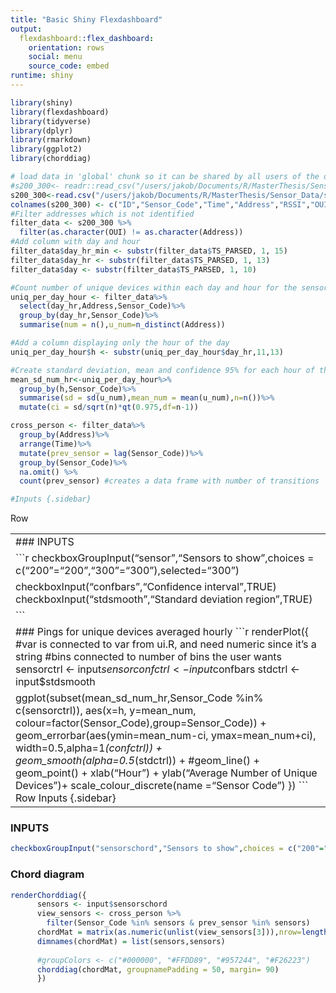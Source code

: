 ```yaml
---
title: "Basic Shiny Flexdashboard"
output: 
  flexdashboard::flex_dashboard:
    orientation: rows
    social: menu
    source_code: embed
runtime: shiny
---
```

```r
library(shiny)
library(flexdashboard)
library(tidyverse)
library(dplyr)
library(rmarkdown)
library(ggplot2)
library(chorddiag)

# load data in 'global' chunk so it can be shared by all users of the dashboard
#s200_300<- readr::read_csv("/users/jakob/Documents/R/MasterThesis/Sensor_Data/s200_300_180117_180208.csv", header=c("ID","Sensor_Code","Time","Address","RSSI","OUI","TS_PARSED"))
s200_300<-read.csv("/users/jakob/Documents/R/MasterThesis/Sensor_Data/s200_300_180117_180208.csv", header=FALSE)
colnames(s200_300) <- c("ID","Sensor_Code","Time","Address","RSSI","OUI","TS_PARSED")
#Filter addresses which is not identified 
filter_data <- s200_300 %>%
  filter(as.character(OUI) != as.character(Address))
#Add column with day and hour
filter_data$day_hr_min <- substr(filter_data$TS_PARSED, 1, 15)
filter_data$day_hr <- substr(filter_data$TS_PARSED, 1, 13)
filter_data$day <- substr(filter_data$TS_PARSED, 1, 10)

#Count number of unique devices within each day and hour for the sensors
uniq_per_day_hour <- filter_data%>% 
  select(day_hr,Address,Sensor_Code)%>% 
  group_by(day_hr,Sensor_Code)%>% 
  summarise(num = n(),u_num=n_distinct(Address))

#Add a column displaying only the hour of the day
uniq_per_day_hour$h <- substr(uniq_per_day_hour$day_hr,11,13)

#Create standard deviation, mean and confidence 95% for each hour of the day
mean_sd_num_hr<-uniq_per_day_hour%>%
  group_by(h,Sensor_Code)%>%
  summarise(sd = sd(u_num),mean_num = mean(u_num),n=n())%>%
  mutate(ci = sd/sqrt(n)*qt(0.975,df=n-1))

cross_person <- filter_data%>%
  group_by(Address)%>%
  arrange(Time)%>%
  mutate(prev_sensor = lag(Sensor_Code))%>%
  group_by(Sensor_Code)%>%
  na.omit() %>%
  count(prev_sensor) #creates a data frame with number of transitions

#Inputs {.sidebar}
```
Row 

-----------------------------------------------------------------------
### INPUTS

```r
checkboxGroupInput("sensor","Sensors to show",choices = c("200"="200","300"="300"),selected="300")
             
checkboxInput("confbars","Confidence interval",TRUE)
checkboxInput("stdsmooth","Standard deviation region",TRUE)

```

### Pings for unique devices averaged hourly
```r
renderPlot({
      #var is connected to var from ui.R, and need numeric since it's a string
      #bins connected to number of bins the user wants
      sensorctrl <- input$sensor
      confctrl <- input$confbars
      stdctrl <- input$stdsmooth
      
      ggplot(subset(mean_sd_num_hr,Sensor_Code %in% c(sensorctrl)), aes(x=h, y=mean_num, colour=factor(Sensor_Code),group=Sensor_Code)) + 
        geom_errorbar(aes(ymin=mean_num-ci, ymax=mean_num+ci), width=0.5,alpha=1*(confctrl)) +
        geom_smooth(alpha=0.5*(stdctrl)) +
        #geom_line() +
        geom_point() +
        xlab("Hour") +
        ylab("Average Number of Unique Devices")+
        scale_colour_discrete(name  ="Sensor Code")
    }) 
```
Row
Inputs {.sidebar}
-----------------------------------------------------------------------
### INPUTS
```r
checkboxGroupInput("sensorschord","Sensors to show",choices = c("200"="200","300"="300"),selected=c("200","300"))

```

### Chord diagram
```r
renderChorddiag({
      sensors <- input$sensorschord
      view_sensors <- cross_person %>%
        filter(Sensor_Code %in% sensors & prev_sensor %in% sensors)
      chordMat = matrix(as.numeric(unlist(view_sensors[3])),nrow=length(sensors))
      dimnames(chordMat) = list(sensors,sensors)
      
      #groupColors <- c("#000000", "#FFDD89", "#957244", "#F26223")
      chorddiag(chordMat, groupnamePadding = 50, margin= 90)
      })
```


